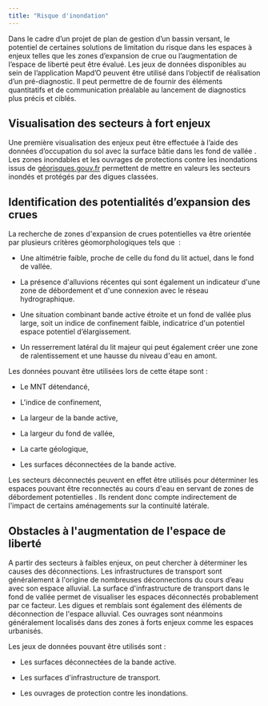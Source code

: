 ```yaml
---
title: "Risque d'inondation" 
---
```


Dans le cadre d'un projet de plan de gestion d'un bassin versant, le potentiel de certaines solutions de limitation du risque dans les espaces à enjeux telles que les zones d'expansion de crue ou l'augmentation de l'espace de liberté peut être évalué. Les jeux de données disponibles au sein de l'application Mapd'O peuvent être utilisé dans l'objectif de réalisation d'un pré-diagnostic. Il peut permettre de de fournir des éléments quantitatifs et de communication préalable au lancement de diagnostics plus précis et ciblés.

## Visualisation des secteurs à fort enjeux

Une première visualisation des enjeux peut être effectuée à l'aide des données d'occupation du sol avec la surface bâtie dans les fond de vallée . Les zones inondables et les ouvrages de protections contre les inondations issus de [géorisques.gouv.fr](https://www.georisques.gouv.fr/) permettent de mettre en valeurs les secteurs inondés et protégés par des digues classées.

## Identification des potentialités d'expansion des crues

La recherche de zones d\'expansion de crues potentielles va être orientée par plusieurs critères géomorphologiques tels que  : 

-   Une altimétrie faible, proche de celle du fond du lit actuel, dans le fond de vallée.

-   La présence d\'alluvions récentes qui sont également un indicateur d\'une zone de débordement et d\'une connexion avec le réseau hydrographique.

-   Une situation combinant bande active étroite et un fond de vallée plus large, soit un indice de confinement faible, indicatrice d\'un potentiel espace potentiel d'élargissement.

-   Un resserrement latéral du lit majeur qui peut également créer une zone de ralentissement et une hausse du niveau d\'eau en amont.

Les données pouvant être utilisées lors de cette étape sont :

-   Le MNT détendancé,

-   L\'indice de confinement,

-   La largeur de la bande active,

-   La largeur du fond de vallée,

-   La carte géologique,

-   Les surfaces déconnectées de la bande active.

Les secteurs déconnectés peuvent en effet être utilisés pour déterminer les espaces pouvant être reconnectés au cours d\'eau en servant de zones de débordement potentielles . Ils rendent donc compte indirectement de l\'impact de certains aménagements sur la continuité latérale.

## Obstacles à l\'augmentation de l\'espace de liberté

A partir des secteurs à faibles enjeux, on peut chercher à déterminer les causes des déconnections. Les infrastructures de transport sont généralement à l\'origine de nombreuses déconnections du cours d'eau avec son espace alluvial. La surface d\'infrastructure de transport dans le fond de vallée permet de visualiser les espaces déconnectés probablement par ce facteur. Les digues et remblais sont également des éléments de déconnection de l\'espace alluvial. Ces ouvrages sont néanmoins généralement localisés dans des zones à forts enjeux comme les espaces urbanisés.

Les jeux de données pouvant être utilisés sont : 

-   Les surfaces déconnectées de la bande active.

```{=html}
<!-- -->
```
-   Les surfaces d\'infrastructure de transport.

-   Les ouvrages de protection contre les inondations.
